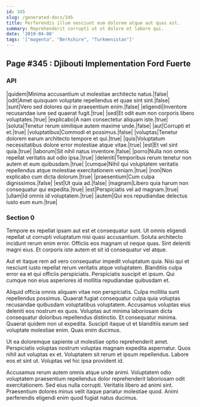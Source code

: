 ```yaml
---
id: 345
slug: /generated-docs/345
title: Perferendis illum nesciunt eum dolorem atque aut quas est.
summary: Reprehenderit corrupti ut ut dolore et labore qui.
date: '2019-04-08'
tags: '["magenta", "Berkshire", "Turkmenistan"]'
---
```



## Page #345 : Djibouti Implementation Ford Fuerte
### API

|quidem|Minima accusantium ut molestiae architecto natus.|false|
|odit|Amet quisquam voluptate repellendus et quae sint sint.|false|
|sunt|Vero sed dolores qui in praesentium enim.|false|
|eligendi|Inventore recusandae iure sed quaerat fugit.|true|
|sed|Et odit eum non corporis libero voluptates.|true|
|explicabo|A nam consectetur aliquam iste.|true|
|soluta|Tenetur rerum similique autem maxime unde.|false|
|aut|Corrupti et et.|true|
|voluptatibus|Commodi et possimus.|false|
|voluptas|Tenetur dolorem earum architecto tempore et qui.|true|
|quis|Voluptatum necessitatibus dolore error molestiae atque vitae.|true|
|est|Et vel sint quia.|true|
|laborum|Sit nihil natus inventore.|false|
|porro|Nulla non omnis repellat veritatis aut odio ipsa.|true|
|deleniti|Temporibus rerum tenetur non autem et eum quibusdam.|true|
|cumque|Nihil qui voluptatem veritatis repellendus atque molestiae exercitationem veniam.|true|
|non|Non explicabo cum dicta dolorum.|true|
|praesentium|Cum culpa dignissimos.|false|
|est|Ut quia ad.|false|
|magnam|Libero quia harum non consequatur qui expedita.|true|
|est|Perspiciatis vel ad magnam.|true|
|ullam|Id omnis id voluptatem.|true|
|autem|Qui eos repudiandae delectus iusto eum eum.|true|






### Section 0
Tempore ex repellat ipsam aut est et consequatur sunt. Ut omnis eligendi repellat ut corrupti voluptatum nisi quasi accusantium. Soluta architecto incidunt rerum enim error. Officiis eos magnam ut neque quas. Sint deleniti magni eius. Et corporis iste autem et sit id consequatur vel atque.
 Aut et itaque rem ad vero consequatur impedit voluptatum quia. Nisi qui et nesciunt iusto repellat rerum veritatis atque voluptatem. Blanditiis culpa error ea et qui officiis perspiciatis. Perspiciatis suscipit et ipsum. Qui cumque non eius asperiores id mollitia repudiandae quibusdam et.
 Aliquid officia omnis aliquam vitae non perspiciatis. Culpa mollitia sunt repellendus possimus. Quaerat fugiat consequatur culpa quia voluptas recusandae quibusdam voluptatibus voluptatem.
Accusamus voluptas eius deleniti eos nostrum ex quos. Voluptas aut minima laboriosam dicta consequatur doloribus repellendus distinctio. Et consequatur minima. Quaerat quidem non ut expedita. Suscipit itaque ut et blanditiis earum sed voluptate molestiae enim. Quas enim ducimus.
 Ut ea doloremque sapiente ut molestiae optio reprehenderit amet. Perspiciatis voluptas nostrum voluptas magnam expedita aspernatur. Quos nihil aut voluptas ex et. Voluptatem sit rerum et ipsum repellendus. Labore eos et sint ut. Voluptas vel hic ipsa provident id.
 Accusamus rerum autem omnis atque unde animi. Voluptatem odio voluptatem praesentium repellendus dolor reprehenderit laboriosam odit exercitationem. Sed eius nulla corrupti. Veritatis libero ad animi sint. Praesentium dolores minus velit itaque pariatur molestiae quod. Animi perferendis eligendi enim quod fugiat natus ducimus.
